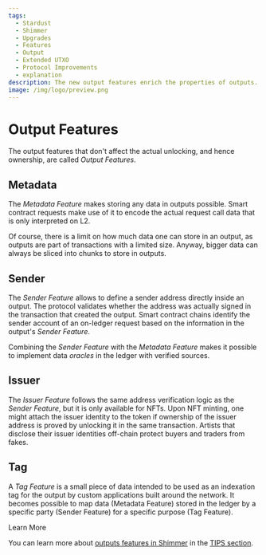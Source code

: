 ```yaml
---
tags:
  - Stardust
  - Shimmer
  - Upgrades
  - Features
  - Output
  - Extended UTXO
  - Protocol Improvements
  - explanation
description: The new output features enrich the properties of outputs.
image: /img/logo/preview.png
---
```


# Output Features

The output features that don't affect the actual unlocking, and hence ownership, are called _Output Features_.

## Metadata

The _Metadata Feature_ makes storing any data in outputs possible. Smart contract requests make use of it to encode
the actual request call data that is only interpreted on L2.

Of course, there is a limit on how much data one can store in an output, as outputs are part of transactions with
a limited size. Anyway, bigger data can always be sliced into chunks to store in outputs.

## Sender

The _Sender Feature_ allows to define a sender address directly inside an output. The protocol validates whether the address was actually signed in the transaction that created the output. Smart contract chains identify the
sender account of an on-ledger request based on the information in the output's _Sender Feature_.

Combining the _Sender Feature_ with the _Metadata Feature_ makes it possible to implement data _oracles_ in the ledger with verified sources.

## Issuer

The _Issuer Feature_ follows the same address verification logic as the _Sender Feature_, but it is only available for
NFTs. Upon NFT minting, one might attach the issuer identity to the token if ownership of the issuer address is
proved by unlocking it in the same transaction. Artists that disclose their issuer identities off-chain protect buyers and traders from fakes.

## Tag

A _Tag Feature_ is a small piece of data intended to be used as an indexation tag for the output by custom applications
built around the network. It becomes possible to map data (Metadata Feature) stored in the ledger by a specific party
(Sender Feature) for a specific purpose (Tag Feature).

<Tip> 
Learn More

You can learn more about [outputs features in Shimmer](/tips/tips/TIP-0018#nft-locking--unlocking)
in the [TIPS section](../tips.md).

</Tip>
